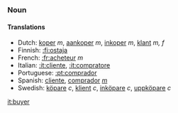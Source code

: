 ===Noun===

====Translations====
*Dutch: [[koper]] ''m'', [[aankoper]] ''m'', [[inkoper]] ''m'', [[klant]] ''m, f''
*Finnish: [[:fi:ostaja]]
*French: [[:fr:acheteur]] ''m''
*Italian: [[:it:cliente]], [[:it:compratore]]
*Portuguese: [[:pt:comprador]]
*Spanish: [[:es:cliente|cliente]], [[:es:comprador|comprador]] ''[[:es:m|m]]''
*Swedish: [[köpare]] ''c'', [[klient]] ''c'', [[inköpare]] ''c'', [[uppköpare]] ''c''

[[it:buyer]]
